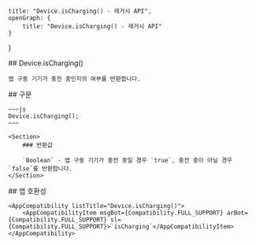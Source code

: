 
    title: "Device.isCharging() - 레거시 API",
    openGraph: {
        title: "Device.isCharging() - 레거시 API"
    }
}

<Section>
    ## Device.isCharging()

    앱 구동 기기가 충전 중인지의 여부를 반환합니다.
</Section>
<Section>
    ## 구문

    ~~~js
    Device.isCharging();
    ~~~

    <Section>
        ### 반환값

        `Boolean` - 앱 구동 기기가 충전 중일 경우 `true`, 충전 중이 아닐 경우 `false`를 반환합니다.
    </Section>
</Section>
<Section>
    ## 앱 호환성

    <AppCompatibility listTitle="Device.isCharging()">
        <AppCompatibilityItem msgBot={Compatibility.FULL_SUPPORT} arBot={Compatibility.FULL_SUPPORT} sl={Compatibility.FULL_SUPPORT}>`isCharging`</AppCompatibilityItem>
    </AppCompatibility>
</Section>